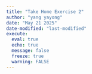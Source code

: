 ```yaml
---
title: "Take Home Exercise 2"
author: "yang yayong"
date: "May 21 2025"
date-modified: "last-modified"
execute:
  eval: true
  echo: true
  message: false
  freeze: true
  warning: FALSE
---
```

